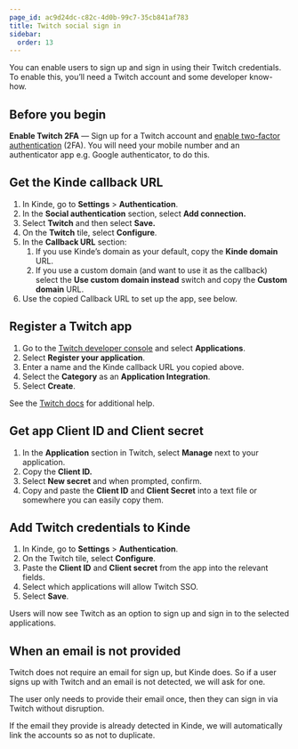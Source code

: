 ```yaml
---
page_id: ac9d24dc-c82c-4d0b-99c7-35cb841af783
title: Twitch social sign in
sidebar:
  order: 13
---
```


You can enable users to sign up and sign in using their Twitch credentials. To enable this, you’ll need a Twitch account and some developer know-how.

## **Before you begin**

**Enable Twitch 2FA** — Sign up for a Twitch account and [enable two-factor authentication](https://help.twitch.tv/s/article/two-factor-authentication?language=en_US) (2FA). You will need your mobile number and an authenticator app e.g. Google authenticator, to do this.

## **Get the Kinde callback URL**

1. In Kinde, go to **Settings** > **Authentication**.
2. In the **Social authentication** section, select **Add connection.**
3. Select **Twitch** and then select **Save.**
4. On the **Twitch** tile, select **Configure**.
5. In the **Callback URL** section:
   1. If you use Kinde’s domain as your default, copy the **Kinde domain** URL.
   2. If you use a custom domain (and want to use it as the callback) select the **Use custom domain instead** switch and copy the **Custom domain** URL.
6. Use the copied Callback URL to set up the app, see below.

## **Register a Twitch app**

1. Go to the [Twitch developer console](https://dev.twitch.tv/) and select **Applications**.
2. Select **Register your application**.
3. Enter a name and the Kinde callback URL you copied above.
4. Select the **Category** as an **Application Integration**.
5. Select **Create**.

See the [Twitch docs](https://dev.twitch.tv/docs/authentication/register-app#registering-your-app) for additional help.

## **Get app Client ID and Client secret**

1. In the **Application** section in Twitch, select **Manage** next to your application.
2. Copy the **Client ID.**
3. Select **New secret** and when prompted, confirm.
4. Copy and paste the **Client ID** and **Client Secret** into a text file or somewhere you can easily copy them.

## **Add Twitch credentials to Kinde**

1. In Kinde, go to **Settings** > **Authentication**.
2. On the Twitch tile, select **Configure**.
3. Paste the **Client ID** and **Client secret** from the app into the relevant fields.
4. Select which applications will allow Twitch SSO.
5. Select **Save**.

Users will now see Twitch as an option to sign up and sign in to the selected applications.

## When an email is not provided

Twitch does not require an email for sign up, but Kinde does. So if a user signs up with Twitch and an email is not detected, we will ask for one.

The user only needs to provide their email once, then they can sign in via Twitch without disruption.

If the email they provide is already detected in Kinde, we will automatically link the accounts so as not to duplicate.
